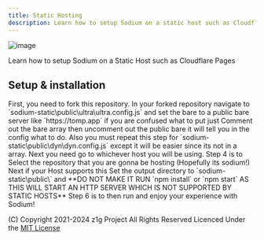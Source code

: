 ```yaml
---
title: Static Hosting
description: Learn how to setup Sodium on a static host such as Cloudflare Pages
---
```



![image](/img/sodium.png)

Learn how to setup Sodium on a Static Host such as Cloudflare Pages

## Setup & installation

<Steps>
  <Step>First, you need to fork this repository.</Step>
  <Step>
    In your forked repository navigate to
    `sodium-static\public\ultra\ultra.config.js` and set the bare to a public
    bare server like `https://tomp.app` if you are confused what to put just
    Comment out the bare array then uncomment out the public bare it will tell
    you in the config what to do. Also you must repeat this step for
    `sodium-static\public\dyn\dyn.config.js` except it will be easier since its
    not in a array.
  </Step>
  <Step>Next you need go to whichever host you will be using.</Step>
  <Step>
    Step 4 is to Select the repository that you are gonna be hosting (Hopefully
    its sodium!)
  </Step>
  <Step>
    Next if your Host supports this Set the output directory to
    `sodium-static\public\` and **DO NOT MAKE IT RUN `npm install` or `npm
    start` AS THIS WILL START AN HTTP SERVER WHICH IS NOT SUPPORTED BY STATIC
    HOSTS**
  </Step>
  <Step>Step 6 is to then run and enjoy your experience with Sodium!</Step>
</Steps>

(C) Copyright 2021-2024 z1g Project All Rights Reserved
Licenced Under the [MIT License](https://github.com/z1g-project/sodium/blob/master/LICENSE.txt)
